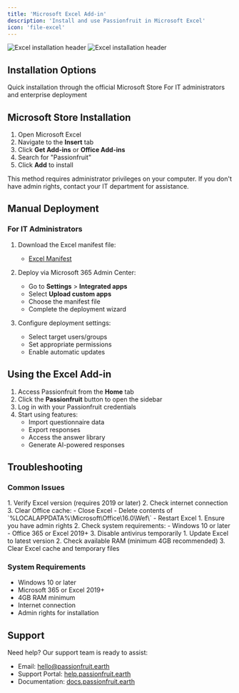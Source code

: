 ```yaml
---
title: 'Microsoft Excel Add-in'
description: 'Install and use Passionfruit in Microsoft Excel'
icon: 'file-excel'
---
```


<img
  className="block dark:hidden"
  src="/images/excel-light.png"
  alt="Excel installation header"
/>
<img
  className="hidden dark:block"
  src="/images/excel-dark.png"
  alt="Excel installation header"
/>

## Installation Options

<CardGroup cols={2}>
  <Card title="Microsoft Store" icon="store" href="#microsoft-store">
    Quick installation through the official Microsoft Store
  </Card>
  <Card title="Manual Deployment" icon="gear" href="#manual-deployment">
    For IT administrators and enterprise deployment
  </Card>
</CardGroup>

## Microsoft Store Installation

1. Open Microsoft Excel
2. Navigate to the **Insert** tab
3. Click **Get Add-ins** or **Office Add-ins**
4. Search for "Passionfruit"
5. Click **Add** to install

<Note>
  This method requires administrator privileges on your computer. If you don't have admin rights, contact your IT department for assistance.
</Note>

## Manual Deployment

### For IT Administrators

1. Download the Excel manifest file:
   - [Excel Manifest](https://static.passionfruit.earth/manifests/excel-manifest.xml)

2. Deploy via Microsoft 365 Admin Center:
   - Go to **Settings** > **Integrated apps**
   - Select **Upload custom apps**
   - Choose the manifest file
   - Complete the deployment wizard

3. Configure deployment settings:
   - Select target users/groups
   - Set appropriate permissions
   - Enable automatic updates

## Using the Excel Add-in

1. Access Passionfruit from the **Home** tab
2. Click the **Passionfruit** button to open the sidebar
3. Log in with your Passionfruit credentials
4. Start using features:
   - Import questionnaire data
   - Export responses
   - Access the answer library
   - Generate AI-powered responses

## Troubleshooting

### Common Issues

<AccordionGroup>
  <Accordion title="Add-in Not Loading">
    1. Verify Excel version (requires 2019 or later)
    2. Check internet connection
    3. Clear Office cache:
       - Close Excel
       - Delete contents of `%LOCALAPPDATA%\Microsoft\Office\16.0\Wef\`
       - Restart Excel
  </Accordion>
  
  <Accordion title="Installation Failed">
    1. Ensure you have admin rights
    2. Check system requirements:
       - Windows 10 or later
       - Office 365 or Excel 2019+
    3. Disable antivirus temporarily
  </Accordion>
  
  <Accordion title="Performance Issues">
    1. Update Excel to latest version
    2. Check available RAM (minimum 4GB recommended)
    3. Clear Excel cache and temporary files
  </Accordion>
</AccordionGroup>

### System Requirements

- Windows 10 or later
- Microsoft 365 or Excel 2019+
- 4GB RAM minimum
- Internet connection
- Admin rights for installation

## Support

Need help? Our support team is ready to assist:

- Email: [hello@passionfruit.earth](mailto:hello@passionfruit.earth)
- Support Portal: [help.passionfruit.earth](https://help.passionfruit.earth)
- Documentation: [docs.passionfruit.earth](https://docs.passionfruit.earth) 